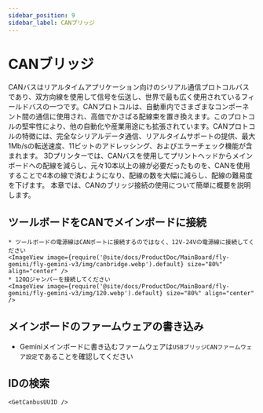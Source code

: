 ```yaml
---
sidebar_position: 9
sidebar_label: CANブリッジ
---
```





# CANブリッジ

CANバスはリアルタイムアプリケーション向けのシリアル通信プロトコルバスであり、双方向線を使用して信号を伝送し、世界で最も広く使用されているフィールドバスの一つです。CANプロトコルは、自動車内でさまざまなコンポーネント間の通信に使用され、高価でかさばる配線束を置き換えます。このプロトコルの堅牢性により、他の自動化や産業用途にも拡張されています。CANプロトコルの特徴には、完全なシリアルデータ通信、リアルタイムサポートの提供、最大1Mb/sの転送速度、11ビットのアドレッシング、およびエラーチェック機能が含まれます。
3Dプリンターでは、CANバスを使用してプリントヘッドからメインボードへの配線を減らし、元々10本以上の線が必要だったものを、CANを使用することで4本の線で済むようになり、配線の数を大幅に減らし、配線の難易度を下げます。
本章では、CANのブリッジ接続の使用について簡単に概要を説明します。

## ツールボードをCANでメインボードに接続

    * ツールボードの電源線はCANポートに接続するのではなく、12V-24Vの電源線に接続してください
    <ImageView image={require('@site/docs/ProductDoc/MainBoard/fly-gemini/fly-gemini-v3/img/canbridge.webp').default} size="80%" align="center" />
    * 120Ωジャンパーを接続してください
    <ImageView image={require('@site/docs/ProductDoc/MainBoard/fly-gemini/fly-gemini-v3/img/120.webp').default} size="80%" align="center" />

## メインボードのファームウェアの書き込み

* Geminiメインボードに書き込むファームウェアは`USBブリッジCANファームウェア設定`であることを確認してください

## IDの検索

    <GetCanbusUUID />